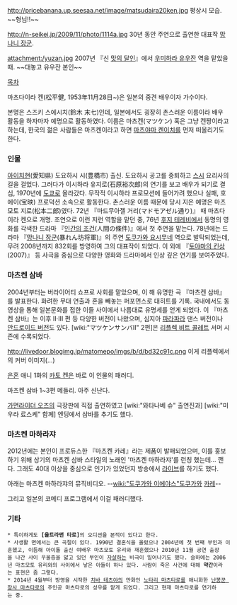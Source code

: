 http://pricebanana.up.seesaa.net/image/matsudaira20ken.jpg
평상시 모습. ~~형님!!~~

http://n-seikei.jp/2009/11/photo/1114a.jpg
30년 동안 주연으로 출연한 대표작 [[망나니 장군]].

attachment:/yuzan.jpg
2007년 『신 [[맛의 달인]]』에서 [[우미하라 유우잔]] 역을 맡았을 때. ~~대놓고 유우잔 본인~~

[[목차]]

마츠다이라 켄(松平健, 1953年11月28日~)은 일본의 중견 배우이자 가수이다.

본명은 스즈키 스에시치(鈴木 末七)인데, 일본에서도 굉장히 촌스러운 이름이라 배우 활동을 하자마자 예명으로 활동하였다. 이름은 마츠켄(マツケン) 혹은 그냥 켄짱이라고 하는데, 한국의 젊은 사람들은 마츠켄이라고 하면 [[마츠야마 켄이치]]를 먼저 떠올리기도 한다.

=== 인물 ===
[[아이치]]현(愛知県) 도요하시 시(豊橋市) 출신.
도요하시 공고를 중퇴하고 [[스시]] 요리사의 길을 걸었다. 그러다가 이시하라 유지로(石原裕次郎)의 연기를 보고 배우가 되기로 결심, 1970년에 [[도쿄]]로 올라갔다. 무작적 이시하라 프로모션에 들어가려 했으나 실패, 호에이(宝映) 프로덕션 소속으로 활동한다. 촌스러운 이름 때문에 당시 지은 예명은 마츠모토 지로(松本二郎)였다. 72년 『마드무아젤 거리(マドモアゼル通り)』 때 마츠다이라 켄으로 개명. 조연으로 이런 저런 역할을 맡던 중, 76년 [[후지 테레비]]에서 동명의 영화를 각색한 드라마 『[[인간의 조건]](人間の條件)』에서 첫 주연을 맡는다.
78년에는 드라마 『[[망나니 장군]](暴れん坊将軍)』의 주연 [[도쿠가와 요시무네]] 역으로 발탁되었는데, 무려 2008년까지 832회를 방영하여 그의 대표작이 되었다. 이 외에 『[[토야마의 킨상]](2007)』 등 사극을 중심으로 다양한 영화와 드라마에서 인상 깊은 연기를 보여주었다.

=== 마츠켄 삼바 ===
2004년부터는 버라이어티 쇼프로 사회를 맡았으며, 이 해 유명한 곡 『마츠켄 삼바』를 발표한다. 화려한 무대 연출과 혼을 빼놓는 퍼포먼스로 대히트를 기록. 국내에서도 동영상을 통해 일본문화를 접한 이들 사이에서 나름대로 유명세를 얻게 되었다. 이 『마츠켄 삼바』는 이후 Ⅱ·Ⅲ 편 등 다양한 버전이 나왔으며, 심지아 [[파라파라]] 댄스 버전이나 [http://youtu.be/SgG65ok8T6c 안드로이드 버전]도 있다. [wiki:"マツケンサンバⅡ" 2편]은 [[리플렉 비트 콜레트]] 서머 시즌에 수록되었다.

http://livedoor.blogimg.jp/matomepo/imgs/b/d/bd32c91c.png
이게 리플렉에서의 커버 이미지(...)

[[은혼]] 애니 1화의 [[카토 켄]]은 바로 이 인물의 패러디.

{{{#!HTML
<iframe width="560" height="315" src="http://www.youtube.com/embed/rOVMzRWbYXw" frameborder="0" allowfullscreen></iframe>
}}}
마츠켄 삼바 1~3편 메들리. 아주 신난다.

[[가면라이더 오즈]]의 극장판에 직접 출연하였고 [wiki:"와타나베 슈" 출연진과] [wiki:"미우라 료스케" 함께] 엔딩에서 삼바를 추기도 했다.

=== 마츠켄 마하라쟈 ===
2012년에는 본인이 프로듀스한 『마츠켄 카레』라는 제품이 발매되었으며, 이를 홍보하기 위해 상기의 마츠켄 삼바 스타일의 노래인 '마츠켄 마하라쟈'를 런칭 했는데... 깬다. 그래도 40대 이상을 중심으로 인기가 있었던지 방송에서 [http://youtu.be/hMQ4oEKDboA 라이브]를 하기도 했다.

아래는 마츠켄 마하라쟈의 뮤직비디오. --[[wiki:"도쿠가와 이에야스"도쿠가와]] [[카레]]--

{{{#!HTML
<iframe width="560" height="315" src="http://www.youtube.com/embed/qIUaNzAyJSI" frameborder="0" allowfullscreen></iframe>
}}}

그리고 일본의 코메디 프로그램에서 이걸 패러디했다.
{{{#!HTML
<iframe width="640" height="360" src="//www.youtube.com/embed/j4pUQEa5n5o?feature=player_detailpage" frameborder="0" allowfullscreen></iframe>
}}}
=== 기타 ===
 
 * 특이하게도 '''[울트라맨 타로]'''의 오디션을 본적이 있다고 한다. 
 * 사생활 면에서는 큰 곡절이 있다. 1990년 결혼식을 올렸으나 2004년에 첫 번째 부인과 이혼했고, 이듬해 아이돌 출신 여배우 마츠모토 유리와 재혼했으나 2010년 11월 공연 출장을 나간 사이 우울증을 앓고 있던 부인이 [[자살]]하는 비극이 일어나기도 했다. 슬하에는 2006년 마츠모토 유리와의 사이에서 낳은 아들이 하나 있다. 사람이 죽은 사건에 대해 '''약간'''이라는 표현은 좀 그렇다. 
 * 2014년 4월부터 방영을 시작한 [[치바 테츠야]]의 만화인 [[노타리 마츠타로]]를 애니화한 [[난봉꾼 장사 마츠타로]]의 주인공 마츠타로의 성우를 맡게 되었다. 그리고 현재 마츠타로를 연기하는 중.
